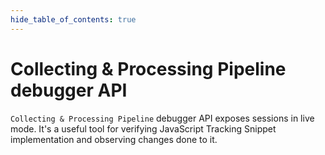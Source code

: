 ```yaml
---
hide_table_of_contents: true
---
```


# Collecting & Processing Pipeline debugger API

`Collecting & Processing Pipeline` debugger API exposes sessions in live
mode. It's a useful tool for verifying JavaScript Tracking Snippet
implementation and observing changes done to it.


<RedocBrowser src="/static/api/tracker_debugger_api.json"/>
